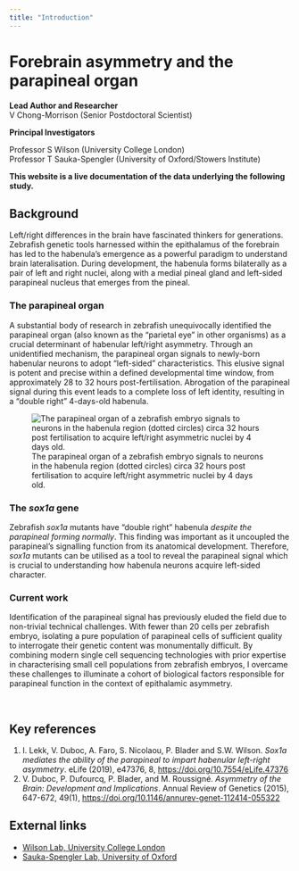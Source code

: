 ```yaml
---
title: "Introduction"
---
```


# Forebrain asymmetry and the parapineal organ

**Lead Author and Researcher**<br> V Chong-Morrison (Senior Postdoctoral Scientist) <br>

**Principal Investigators** <br>

Professor S Wilson (University College London) <br> Professor T Sauka-Spengler (University of Oxford/Stowers Institute) <br>

**This website is a live documentation of the data underlying the following study.**

## Background

Left/right differences in the brain have fascinated thinkers for generations. Zebrafish genetic tools harnessed within the epithalamus of the forebrain has led to the habenula's emergence as a powerful paradigm to understand brain lateralisation. During development, the habenula forms bilaterally as a pair of left and right nuclei, along with a medial pineal gland and left-sided parapineal nucleus that emerges from the pineal.

### The parapineal organ

A substantial body of research in zebrafish unequivocally identified the parapineal organ (also known as the "parietal eye" in other organisms) as a crucial determinant of habenular left/right asymmetry. Through an unidentified mechanism, the parapineal organ signals to newly-born habenular neurons to adopt "left-sided" characteristics. This elusive signal is potent and precise within a defined developmental time window, from approximately 28 to 32 hours post-fertilisation. Abrogation of the parapineal signal during this event leads to a complete loss of left identity, resulting in a "double right" 4-days-old habenula.

![The parapineal organ of a zebrafish embryo signals to neurons in the habenula region (dotted circles) circa 32 hours post fertilisation to acquire left/right asymmetric nuclei by 4 days old.](asymmetry-dev.png){fig-align="center"}

### The *sox1a* gene

Zebrafish *sox1a* mutants have "double right" habenula *despite the parapineal forming normally*. This finding was important as it uncoupled the parapineal's signalling function from its anatomical development. Therefore, *sox1a* mutants can be utilised as a tool to reveal the parapineal signal which is crucial to understanding how habenula neurons acquire left-sided character.

### Current work

Identification of the parapineal signal has previously eluded the field due to non-trivial technical challenges. With fewer than 20 cells per zebrafish embryo, isolating a pure population of parapineal cells of sufficient quality to interrogate their genetic content was monumentally difficult. By combining modern single cell sequencing technologies with prior expertise in characterising small cell populations from zebrafish embryos, I overcame these challenges to illuminate a cohort of biological factors responsible for parapineal function in the context of epithalamic asymmetry.

 

## Key references

1.  I. Lekk, V. Duboc, A. Faro, S. Nicolaou, P. Blader and S.W. Wilson. *Sox1a mediates the ability of the parapineal to impart habenular left-right asymmetry*. eLife (2019), e47376, 8, <https://doi.org/10.7554/eLife.47376>
2.  V. Duboc, P. Dufourcq, P. Blader, and M. Roussigné. *Asymmetry of the Brain: Development and Implications*. Annual Review of Genetics (2015), 647-672, 49(1), <https://doi.org/10.1146/annurev-genet-112414-055322>

## External links

-   [Wilson Lab, University College London](http://zebrafishucl.org/wilson-lab#wilson-lab/about-us)
-   [Sauka-Spengler Lab, University of Oxford](https://www.imm.ox.ac.uk/research/research-groups/sauka-spengler-group-gene-regulatory-networks-in-development-and-disease)
